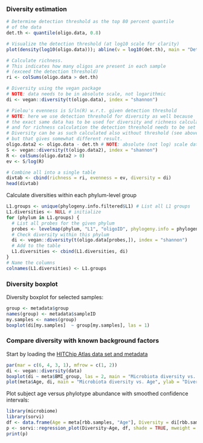 


### Diversity estimation

```r
# Determine detection threshold as the top 80 percent quantile
# of the data
det.th <- quantile(oligo.data, 0.8)

# Visualize the detection threshold (at log10 scale for clarity)
plot(density(log10(oligo.data))); abline(v = log10(det.th), main = "Detection threshold", xlab = "Abundance (Log10)", ylab = "Frequency")

# Calculate richness. 
# This indicates how many oligos are present in each sample
# (exceed the detection threshold)
ri <- colSums(oligo.data > det.th)

# Diversity using the vegan package
# NOTE: data needs to be in absolute scale, not logarithmic
di <- vegan::diversity(t(oligo.data), index = "shannon")

# Pielou's evenness is S/ln(R) w.r.t. given detection threshold
# NOTE: here we use detection threshold for diversity as well because
# the exact same data has to be used for diversity and richness calculation,
# and for richness calculation the detection threshold needs to be set anyway
# Diversity can be as such calculated also without threshold (see above)
# but that gives somewhat different result.
oligo.data2 <- oligo.data - det.th # NOTE: absolute (not log) scale data
S <- vegan::diversity(t(oligo.data2), index = "shannon")
R <- colSums(oligo.data2 > 0)
ev <- S/log(R)

# Combine all into a single table
divtab <- cbind(richness = ri, evenness = ev, diversity = di)
head(divtab)
```


Calculate diversities within each phylum-level group

```r

L1.groups <- unique(phylogeny.info.filtered$L1) # List all L1 groups
L1.diversities <- NULL # initialize
for (phylum in L1.groups) {
  # List all probes for the given phylum
  probes <- levelmap(phylum, "L1", "oligoID", phylogeny.info = phylogeny.info.filtered)[[phylum]]
  # Check diversity within this phylum
  di <- vegan::diversity(t(oligo.data[probes,]), index = "shannon")
  # Add to the table
  L1.diversities <- cbind(L1.diversities, di)
}
# Name the columns
colnames(L1.diversities) <- L1.groups
```


### Diversity boxplot

Diversity boxplot for selected samples:

```r
group <- metadata$group
names(group) <- metadata$sampleID
my.samples <- names(group)
boxplot(di[my.samples]  ~ group[my.samples], las = 1)
```



### Compare diversity with known background factors

Start by loading the [HITChip Atlas data set and metadata](Data.Rmd)

```r
par(mar = c(6, 4, 3, 1), mfrow = c(1, 2))
di <- vegan::diversity(data)
boxplot(di ~ meta$BMI_group, las = 2, main = "Microbiota diversity vs. obesity")
plot(meta$Age, di, main = "Microbiota diversity vs. Age", ylab = "Diversity", xlab = "Age (years)")
```


Plot subject age versus phylotype abundance with smoothed confidence intervals:

```r
library(microbiome)
library(sorvi)
df <- data.frame(Age = meta[rbb.samples, "Age"], Diversity = di[rbb.samples])
p <- sorvi::regression_plot(Diversity~Age, df, shade = TRUE, mweight = TRUE, verbose = FALSE)
print(p)
```


